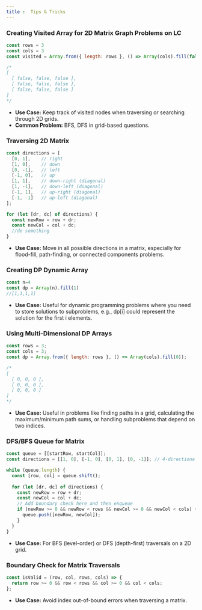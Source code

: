 ```yaml
---
title :  Tips & Tricks
---
```


### Creating Visited Array for 2D Matrix Graph Problems on LC

```JavaScript
const rows = 3
const cols = 3
const visited = Array.from({ length: rows }, () => Array(cols).fill(false));

/* 
[
  [ false, false, false ],
  [ false, false, false ],
  [ false, false, false ]
]
*/
```
 - **Use Case:** Keep track of visited nodes when traversing or searching through 2D grids.
 - **Common Problem:** BFS, DFS in grid-based questions.

### Traversing 2D Matrix

```JavaScript
const directions = [
  [0, 1],    // right
  [1, 0],    // down
  [0, -1],   // left
  [-1, 0],   // up
  [1, 1],    // down-right (diagonal)
  [1, -1],   // down-left (diagonal)
  [-1, 1],   // up-right (diagonal)
  [-1, -1]   // up-left (diagonal)
];

for (let [dr, dc] of directions) {
  const newRow = row + dr;
  const newCol = col + dc;
  //do something
}
```
 - **Use Case:** Move in all possible directions in a matrix, especially for flood-fill, path-finding, or connected components problems.

### Creating DP Dynamic Array

```JavaScript
const n=4
const dp = Array(n).fill(1)
//[1,1,1,1]
```
- **Use Case:** Useful for dynamic programming problems where you need to store solutions to subproblems, e.g., dp[i] could represent the solution for the first i elements.

### Using Multi-Dimensional DP Arrays

```JavaScript
const rows = 3;
const cols = 3;
const dp = Array.from({ length: rows }, () => Array(cols).fill(0));

/* 
[
  [ 0, 0, 0 ],
  [ 0, 0, 0 ],
  [ 0, 0, 0 ]
]
*/
```

- **Use Case:** Useful in problems like finding paths in a grid, calculating the maximum/minimum path sums, or handling subproblems that depend on two indices.

### DFS/BFS Queue for Matrix

```JavaScript
const queue = [[startRow, startCol]];
const directions = [[1, 0], [-1, 0], [0, 1], [0, -1]]; // 4-directional movement

while (queue.length) {
  const [row, col] = queue.shift();
  
  for (let [dr, dc] of directions) {
    const newRow = row + dr;
    const newCol = col + dc;
    // Add boundary check here and then enqueue
    if (newRow >= 0 && newRow < rows && newCol >= 0 && newCol < cols) {
      queue.push([newRow, newCol]);
    }
  }
}
```
- **Use Case:** For BFS (level-order) or DFS (depth-first) traversals on a 2D grid.

### Boundary Check for Matrix Traversals

```JavaScript
const isValid = (row, col, rows, cols) => {
  return row >= 0 && row < rows && col >= 0 && col < cols;
};
```
- **Use Case:** Avoid index out-of-bound errors when traversing a matrix.